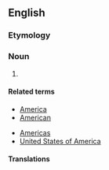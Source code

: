 {{also|americanization}}
==English==

===Etymology===
{{suffix|Americanize|ation|lang=en}}

===Noun===
{{en-noun}}

# {{alternative spelling of|Americanisation|lang=en}}

====Related terms====
{{rel-top|terms related to Americanization}}
* [[America]]
* [[American]]
{{rel-mid}}
* [[Americas]]
* [[United States of America]]
{{rel-bottom}}

====Translations====
{{trans-see|Americanisation}}